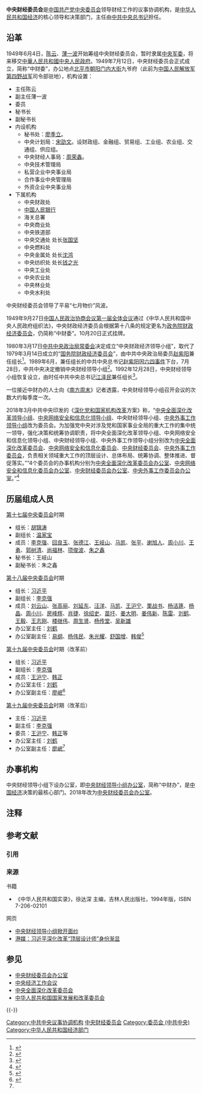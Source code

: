 {{Infobox PRCG
|中共机构名称=中央财经委员会
|标志1=Danghui.svg
|人员名称=组成人员
|职位1=主任
|人员1=[[习近平|习近平]]
|职位2=副主任
|人员2=[[李克强|李克强]]
|职位3=办公室主任
|人员3=[[刘鹤|刘鹤]]
|人数3=
|职位4=
|人员4=
|上级机构=[[中国共产党中央委员会|中国共产党中央委员会]]
|机构类型=[[中国共产党中央委员会|中共中央]]议事协调机构
|办事机构=[[中央财经委员会办公室|中央财经委员会办公室]]
|地址1=[[北京市|北京市]]
|成立时间=2018年3月21日
|A=
|a=
}}
{{中华人民共和国政治}}

'''中央财经委员会'''是[[中国共产党中央委员会|中国共产党中央委员会]]领导财经工作的议事协调机构，是[[中华人民共和国经济|中华人民共和国经济]]的核心领导和决策部门，主任由[[中国共产党中央委员会总书记|中共中央总书记]]担任。{{NoteTag|根据[[中华人民共和国宪法|中国宪法]]，[[中华人民共和国主席|中国国家主席]]是没有实权的[[虚位元首|虚位元首]]，不领导包括[[中华人民共和国国务院|国务院]]在内的[[党和国家机构|国家机构]]，现任领导人[[习近平|习近平]]实际是利用他党总书记的身份领导[[中国共产党|中国共产党]]下属的中央财经委员会来主导中国经济政策。}}

== 沿革 ==
1949年6月4日，[[陈云|陈云]]、[[薄一波|薄一波]]开始筹组中央财经委员会，暂时隶属[[中央军委|中央军委]]，将来移交[[中華人民共和國中央人民政府_(1949年－1954年)|中華人民共和國中央人民政府]]。1949年7月12日，中央财经委员会正式成立，简称“中财委”，办公地点[[北平市|北平市]][[朝阳门内大街|朝阳门内大街]]九爷府（此前为[[中国人民解放军第四野战军|中国人民解放军第四野战军]]司令部驻地），机构设置：
*主任陈云
*副主任薄一波
*委员
*秘书长
*副秘书长
*内设机构
**秘书处：[[廖季立|廖季立]]。
**中央计划局：[[宋劭文|宋劭文]]。设财政组、金融组、贸易组、工业组、农业组、交通组、供应组。
**中央财经人事局：[[周荣鑫|周荣鑫]]。
**中央技术管理局
**私营企业中央事业局
**合作事业中央管理局
**外资企业中央事业局
*下属机构
**中央财政处
**[[中国人民银行|中国人民银行]]
**海关总署
**中央商业处
**中央铁道部
**中央交通处 处长[[张国坚|张国坚]]
**中央燃料处
**中央金属处 处长[[沈鸿|沈鸿]]
**中央纺织处 处长[[钱之光|钱之光]]
**中央工业处
**中央农业处
**中央林业处
**中央水利处

中央财经委员会领导了平易“七月物价”风波。

1949年9月27日[[中国人民政治协商会议第一届全体会议|中国人民政治协商会议第一届全体会议]]通过《中华人民共和国中央人民政府组织法》，中央财政经济委员会根据第十八条的规定更名为[[政务院财政经济委员会|政务院财政经济委员会]]，仍简称“中财委”。10月20日正式挂牌。

1980年3月17日[[中共中央政治局常委会|中共中央政治局常委会]]决定成立“中央财政经济领导小组”，取代了1979年3月14日成立的“[[国务院财政经济委员会|国务院财政经济委员会]]”，由中共中央政治局委员[[赵紫阳|赵紫阳]]兼任组长<ref>{{Cite web|url=http://www.scopsr.gov.cn/zlzx/zlzxlsyg/201203/t20120323_35157_7.html|title=机构沿革|accessdate=2017-09-15|author=|date=2012-03-23|work=|publisher=中国机构编制网|archive-url=https://web.archive.org/web/20170915164134/http://www.scopsr.gov.cn/zlzx/zlzxlsyg/201203/t20120323_35157_7.html|archive-date=2017-09-15|dead-url=yes}}</ref>。1989年6月，兼任组长的中共中央总书记[[赵紫阳|赵紫阳]]因[[六四事件|六四事件]]下台，7月28日，中共中央决定撤销中央财经领导小组<ref>{{Cite web|url=http://www.scopsr.gov.cn/zlzx/zlzxlsyg/201203/t20120323_35157_8.html|title=机构沿革|accessdate=2017-09-15|author=|date=2012-03-23|work=|publisher=中国机构编制网|archive-url=https://web.archive.org/web/20170915164137/http://www.scopsr.gov.cn/zlzx/zlzxlsyg/201203/t20120323_35157_8.html|archive-date=2017-09-15|dead-url=yes}}</ref>。1992年12月28日，中央财经领导小组恢复设立，由时任中共中央总书记[[江泽民|江泽民]]兼任组长<ref>{{Cite web|url=http://www.scopsr.gov.cn/zlzx/zlzxlsyg/201203/t20120323_35157_9.html|title=机构沿革|accessdate=2017-09-15|author=|date=2012-03-23|work=|publisher=中国机构编制网|archive-url=https://web.archive.org/web/20170915161058/http://www.scopsr.gov.cn/zlzx/zlzxlsyg/201203/t20120323_35157_9.html|archive-date=2017-09-15|dead-url=yes}}</ref>。

一位接近中财办的人士向《[[南方周末|南方周末]]》记者透露，中央财经领导小组召开会议的次数大约每季度一次。{{來源請求}}

2018年3月中共中央印发的《[[深化党和国家机构改革|深化党和国家机构改革]]方案》称，“[[中央全面深化改革委员会|中央全面深化改革领导小组]]、[[中央网络安全和信息化委员会|中央网络安全和信息化领导小组]]、中央财经领导小组、[[中央外事工作委员会|中央外事工作领导小组]]改为委员会。为加强党中央对涉及党和国家事业全局的重大工作的集中统一领导，强化决策和统筹协调职责，将中央全面深化改革领导小组、中央网络安全和信息化领导小组、中央财经领导小组、中央外事工作领导小组分别改为[[中央全面深化改革委员会|中央全面深化改革委员会]]、[[中央网络安全和信息化委员会|中央网络安全和信息化委员会]]、[[中央财经委员会|中央财经委员会]]、[[中央外事工作委员会|中央外事工作委员会]]，负责相关领域重大工作的顶层设计、总体布局、统筹协调、整体推进、督促落实。”“4个委员会的办事机构分别为[[中央全面深化改革委员会办公室|中央全面深化改革委员会办公室]]、[[中央网络安全和信息化委员会办公室|中央网络安全和信息化委员会办公室]]、[[中央财经委员会办公室|中央财经委员会办公室]]、[[中央外事工作委员会办公室|中央外事工作委员会办公室]]。”<ref>{{Cite web|url=http://www.xinhuanet.com/2018-03/21/c_1122570517.htm|title=中共中央印发《深化党和国家机构改革方案》|date=2018-03-21|publisher=新华网|accessdate=2018-03-21|archive-date=2020-05-30|archive-url=https://web.archive.org/web/20200530162114/http://www.xinhuanet.com/2018-03/21/c_1122570517.htm|dead-url=yes}}</ref>

== 历届组成人员 ==
; [[中国共产党第十七届中央委员会|第十七届中央委员会]]时期
* 组长：[[胡锦涛|胡锦涛]]
* 副组长：[[温家宝|温家宝]]
* 成员：[[李克强|李克强]]、[[回良玉|回良玉]]、[[张德江|张德江]]、[[王岐山|王岐山]]、[[马凯_(官员)|马凯]]、[[张平_(1946年)|张平]]、[[谢旭人|谢旭人]]、[[周小川|周小川]]、[[王勇_(1955年12月)|王勇]]、[[郭树清|郭树清]]、[[尚福林|尚福林]]、[[项俊波|项俊波]]、[[朱之鑫|朱之鑫]]
* 秘书长：王岐山
* 副秘书长：朱之鑫

; [[中国共产党第十八届中央委员会|第十八届中央委员会]]时期
* 组长：[[习近平|习近平]]
* 副组长：[[李克强|李克强]]
* 成员：[[刘云山|刘云山]]、[[张高丽|张高丽]]、[[刘延东|刘延东]]、[[汪洋_(1955年)|汪洋]]、[[马凯_(官员)|马凯]]、[[王沪宁|王沪宁]]、[[栗战书|栗战书]]、[[杨洁篪|杨洁篪]]、[[杨晶|杨晶]]、[[周小川|周小川]]、[[房峰辉|房峰辉]]、[[肖捷|肖捷]]、[[徐绍史|徐绍史]]、[[苗圩|苗圩]]、[[姜大明|姜大明]]、[[姜伟新|姜伟新]]、[[陈雷_(1954年)|陈雷]]、[[刘鹤|刘鹤]]、[[王毅|王毅]]、[[王志刚_(1957年)|王志刚]]、[[楼继伟|楼继伟]]、[[周生贤|周生贤]]、[[杨传堂|杨传堂]]、[[吴新雄|吴新雄]]
* 办公室主任：[[刘鹤|刘鹤]]
* 办公室副主任：[[易纲|易纲]]、[[杨伟民|杨伟民]]、[[朱光耀|朱光耀]]、[[舒国增|舒国增]]、[[韩俊|韩俊]]<ref>{{cite news|url=http://gbzl.people.com.cn/grzy.php?id=121001639|title=韩俊现任中央财经领导小组办公室副主任|work=人民网|archiveurl=https://web.archive.org/web/20161019021401/http://gbzl.people.com.cn/grzy.php?id=121001639|archivedate=2016-10-19|dead-url=yes|accessdate=2016-10-18}}</ref>

; [[中国共产党第十九届中央委员会|第十九届中央委员会]]时期（改革前）
* 组长：[[习近平|习近平]]
* 副组长：[[李克强|李克强]]
* 成员：[[王沪宁|王沪宁]]、[[韩正|韩正]]
* 办公室主任：[[刘鹤|刘鹤]]
* 办公室副主任：[[廖岷|廖岷]]<ref name="#1">{{Cite web|title=刘鹤率领中方代表团抵达美国磋商|url=https://news.sina.com.cn/c/2019-01-29/doc-ihrfqzka1986885.shtml|work=新浪网|date=2019-01-29|accessdate=2019-01-29|author=新华社|archive-date=2020-03-27|archive-url=https://web.archive.org/web/20200327143049/https://news.sina.com.cn/c/2019-01-29/doc-ihrfqzka1986885.shtml|dead-url=no}}</ref>

; [[中国共产党第十九届中央委员会|第十九届中央委员会]]时期（改革后）
* 主任：[[习近平|习近平]]
* 副主任：[[李克强|李克强]]
* 委员：[[王沪宁|王沪宁]]、[[韩正|韩正]]等
* 办公室主任：[[刘鹤|刘鹤]]
* 办公室副主任：[[廖岷|廖岷]]<ref name="#1"/>

== 办事机构 ==
中央财经领导小组下设办公室，即[[中央财经委员会办公室|中央财经领导小组办公室]]，简称“中财办”，是[[中华人民共和国经济|中国经济]]决策的最核心部门。2018年改为[[中央财经委员会办公室|中央财经委员会办公室]]。

== 注释 ==
{{NoteFoot}}

== 参考文献 ==
=== 引用 ===
{{Reflist}}

=== 来源 ===
{{ReflistH}}
; 书籍
*《中华人民共和国实录》，徐达深 主编，吉林人民出版社，1994年版，ISBN 7-206-02101

; 网页
* [https://web.archive.org/web/20140623151217/http://www.infzm.com/content/101628 中央财经领导小组掀开面纱]
* [http://www.chinanews.com/hb/2014/06-20/6301555.shtml 港媒：习近平深化改革“顶层设计师”身份渐显] {{Wayback|url=http://www.chinanews.com/hb/2014/06-20/6301555.shtml |date=20201109140215 }}
{{ReflistF}}

== 参见 ==
{{Portal|中国共产党|中华人民共和国|经济}}
* [[中央财经委员会办公室|中央财经委员会办公室]]
* [[中央经济工作会议|中央经济工作会议]]
* [[中央全面深化改革委员会|中央全面深化改革委员会]]
* [[中华人民共和国国家发展和改革委员会|中华人民共和国国家发展和改革委员会]]

{{-}}
{{中国共产党中央委员会}}

[[Category:中共中央议事协调机构|Category:中共中央议事协调机构]]
[[Category:中央财经委员会|]]
[[Category:委员会_(中共中央)|Category:委员会 (中共中央)]]
[[Category:中华人民共和国经济部门|Category:中华人民共和国经济部门]]